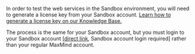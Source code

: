 In order to test the web services in the Sandbox environment, you will need to
generate a license key from your Sandbox account.
[Learn how to generate a license key on our Knowledge Base.](https://support.maxmind.com/hc/en-us/articles/4407111582235-Generate-a-License-Key)

The process is the same for your Sandbox account, but you must login to your
Sandbox account
[[direct link](https://sandbox.maxmind.com/en/accounts/current/license-key),
Sandbox account login required] rather than your regular MaxMind account.
